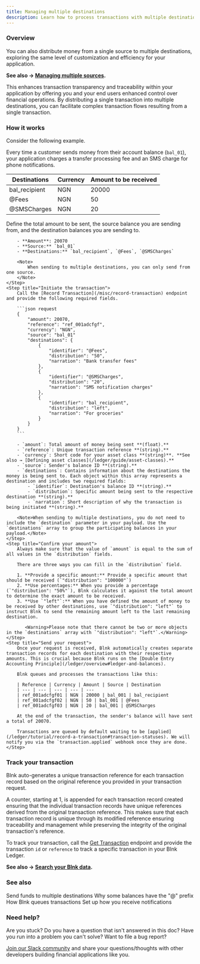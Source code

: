 ```yaml
---
title: Managing multiple destinations
description: Learn how to process transactions with multiple destinations
---
```

### Overview

You can also distribute money from a single source to multiple destinations, exploring the same level of customization and efficiency for your application.

**See also → [Managing multiple sources](/ledger/tutorial/multiple-sources).**

This enhances transaction transparency and traceability within your application by offering you and your end users enhanced control over financial operations. By distributing a single transaction into multiple destinations, you can facilitate complex transaction flows resulting from a single transaction.
### How it works

Consider the following example.

Every time a customer sends money from their account balance (`bal_01`), your application charges a transfer processing fee and an SMS charge for phone notifications. 

| Destinations | Currency | Amount to be received 
| -------------------- | -------- | ------------------- 
| bal_recipient | NGN      | 20000               
| @Fees           | NGN      | 50              
| @SMSCharges            | NGN      | 20              

<Steps>
	<Step title="Define your transaction parameters">
		Define the total amount to be sent, the source balance you are sending from, and the destination balances you are sending to.
		
		- **Amount**: 20070
		- **Source:** `bal_01`
		- **Destinations:** `bal_recipient`, `@Fees`, `@SMSCharges`
		
		<Note>
			When sending to multiple destinations, you can only send from one source.
		</Note>
	</Step>
	<Step title="Initiate the transaction">
		Call the [Record Transaction](/misc/record-transaction) endpoint and provide the following required fields.
		
		```json request
		{
		    "amount": 20070,
		    "reference": "ref_001adcfgf",
		    "currency": "NGN",
		    "source": "bal_01"
		    "destinations": {
			    {
				    "identifier": "@Fees",
				    "distribution": "50",
				    "narration": "Bank transfer fees"
			    },
			    {
				    "identifier": "@SMSCharges",
				    "distribution": "20",
				    "narration": "SMS notification charges"
			    },
			    {
				    "identifier": "bal_recipient",
				    "distribution": "left",
				    "narration": "For groceries"
			    }
		    }
		}
		```
		
		- `amount`: Total amount of money being sent **(float).**
		- `reference`: Unique transaction reference **(string).**
		- `currency`: Short code for your asset class **(string)**. **See also → [Defining asset classes](/ledger/guide/asset-classes).**
		- `source`: Sender's balance ID **(string).**
		- `destinations`: Contains information about the destinations the money is being sent to. Each object within this array represents a destination and includes two required fields:
			- `identifier`: Destination's balance ID **(string).**
			- `distribution`: Specific amount being sent to the respective destination **(string).**
			- `narration`: Short description of why the transaction is being initiated **(string).**
		
		<Note>When sending to multiple destinations, you do not need to include the `destination` parameter in your payload. Use the `destinations` array to group the participating balances in your payload.</Note>
	</Step>
	<Step title="Confirm your amount">
		Always make sure that the value of `amount` is equal to the sum of all values in the `distribution` fields.
		
		There are three ways you can fill in the `distribution` field.
		
		1. **Provide a specific amount:** Provide a specific amount that should be received (`"distribution": "100000"`)
		2. **Use percentages:** When you provide a percentage (`"distribution": "50%"`), Blnk calculates it against the total amount to determine the exact amount to be received.
		3. **Use `"left"`:** When you have defined the amount of money to be received by other destinations, use `"distribution": "left"` to instruct Blnk to send the remaining amount left to the last remaining destination.
		   
		   <Warning>Please note that there cannot be two or more objects in the `destinations` array with `"distribution": "left"`.</Warning>
	</Step>
	<Step title="Send your request">
		Once your request is received, Blnk automatically creates separate transaction records for each destination with their respective amounts. This is crucial because Blnk runs on the [Double Entry Accounting Principle](/ledger/overview#ledger-and-balances).
		
		Blnk queues and processes the transactions like this:
		
		| Reference | Currency | Amount | Source | Destination
		| --- | --- | --- | --- | ---
		| ref_001adcfgf01 | NGN | 20000 | bal_001 | bal_recipient
		| ref_001adcfgf02 | NGN | 50 | bal_001 | @Fees
		| ref_001adcfgf03 | NGN | 20 | bal_001 | @SMSCharges
		
		At the end of the transaction, the sender's balance will have sent a total of 20070.
		
		Transactions are queued by default waiting to be [applied](/ledger/tutorial/record-a-transaction#transaction-statuses). We will notify you via the `transaction.applied` webhook once they are done.
	</Step>
</Steps>

### Track your transaction

Blnk auto-generates a unique transaction reference for each transaction record based on the original reference you provided in your transaction request. 

A counter, starting at 1, is appended for each transaction record created ensuring that the individual transaction records have unique references derived from the original transaction reference. This makes sure that each transaction record is unique through its modified reference ensuring traceability and management while preserving the integrity of the original transaction's reference.

To track your transaction, call the [Get Transaction](/misc/get-transaction) endpoint and provide the transaction `id` or `reference` to track a specific transaction in your Blnk Ledger.

**See also → [Search your Blnk data](/ledger/tutorial/search-blnk-data).**

### See also

<CardGroup>
	<Card title="Managing multiple sources" icon="book-open-cover" href="/ledger/tutorial/multiple-sources">
        Send funds to multiple destinations
    </Card>
    <Card title="How internal ledgers work" icon="book-open-cover" href="/ledger/guide/internal-ledgers">
        Why some balances have the "@" prefix
    </Card>
	<Card title="Handling concurrency" icon="book-open-cover" href="/ledger/tutorial/queuing-transactions">
		How Blnk queues transactions
    </Card>
    <Card title="Managing notifications" icon="book-open-cover" href="/ledger/guide/notifications">
	    Set up how you receive notifications
    </Card>
</CardGroup>

### Need help?

Are you stuck? Do you have a question that isn't answered in this doc? Have you run into a problem you can't solve? Want to file a bug report?

[Join our Slack community](https://join.slack.com/t/blnk-ledger/shared_invite/zt-2fwdivkvm-zHW4F8lwtVsbIaPg~dyx9w) and share your questions/thoughts with other developers building financial applications like you.
